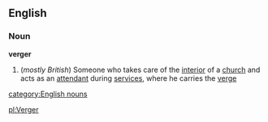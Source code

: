 ==English==
===Noun===
{{wikipedia}}
'''verger'''
#(''mostly British'') Someone who takes care of the [[interior]] of a [[church]] and acts as an [[attendant]] during [[service]]s, where he carries the [[verge]]
[[category:English nouns]]

[[pl:Verger]]